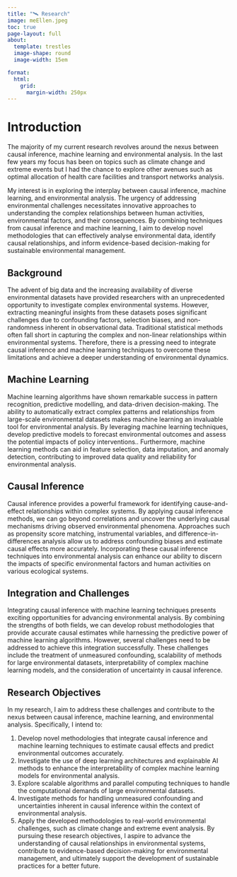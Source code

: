 ```yaml
---
title: "🛰 Research"
image: meEllen.jpeg
toc: true
page-layout: full
about: 
  template: trestles
  image-shape: round
  image-width: 15em

format:
  html:
    grid:
      margin-width: 250px
---
```


# Introduction

::: justify
The majority of my current research revolves around the nexus between causal inference, machine learning and environmental analysis. In the last few years my focus has been on topics such as climate change and extreme events but I had the chance to explore other avenues such as optimal allocation of health care facilities and transport networks analysis.

My interest is in exploring the interplay between causal inference, machine learning, and environmental analysis. The urgency of addressing environmental challenges necessitates innovative approaches to understanding the complex relationships between human activities, environmental factors, and their consequences. By combining techniques from causal inference and machine learning, I aim to develop novel methodologies that can effectively analyse environmental data, identify causal relationships, and inform evidence-based decision-making for sustainable environmental management.
:::

## **Background**

::: justify
The advent of big data and the increasing availability of diverse environmental datasets have provided researchers with an unprecedented opportunity to investigate complex environmental systems. However, extracting meaningful insights from these datasets poses significant challenges due to confounding factors, selection biases, and non-randomness inherent in observational data. Traditional statistical methods often fall short in capturing the complex and non-linear relationships within environmental systems. Therefore, there is a pressing need to integrate causal inference and machine learning techniques to overcome these limitations and achieve a deeper understanding of environmental dynamics.
:::

## **Machine Learning**

::: justify
Machine learning algorithms have shown remarkable success in pattern recognition, predictive modelling, and data-driven decision-making. The ability to automatically extract complex patterns and relationships from large-scale environmental datasets makes machine learning an invaluable tool for environmental analysis. By leveraging machine learning techniques, develop predictive models to forecast environmental outcomes and assess the potential impacts of policy interventions.. Furthermore, machine learning methods can aid in feature selection, data imputation, and anomaly detection, contributing to improved data quality and reliability for environmental analysis.
:::

## **Causal Inference**

::: justify
Causal inference provides a powerful framework for identifying cause-and-effect relationships within complex systems. By applying causal inference methods, we can go beyond correlations and uncover the underlying causal mechanisms driving observed environmental phenomena. Approaches such as propensity score matching, instrumental variables, and difference-in-differences analysis allow us to address confounding biases and estimate causal effects more accurately. Incorporating these causal inference techniques into environmental analysis can enhance our ability to discern the impacts of specific environmental factors and human activities on various ecological systems.
:::

## **Integration and Challenges**

::: justify
Integrating causal inference with machine learning techniques presents exciting opportunities for advancing environmental analysis. By combining the strengths of both fields, we can develop robust methodologies that provide accurate causal estimates while harnessing the predictive power of machine learning algorithms. However, several challenges need to be addressed to achieve this integration successfully. These challenges include the treatment of unmeasured confounding, scalability of methods for large environmental datasets, interpretability of complex machine learning models, and the consideration of uncertainty in causal inference.
:::

## **Research Objectives**

::: justify
In my research, I aim to address these challenges and contribute to the nexus between causal inference, machine learning, and environmental analysis. Specifically, I intend to:

1.  Develop novel methodologies that integrate causal inference and machine learning techniques to estimate causal effects and predict environmental outcomes accurately.
2.  Investigate the use of deep learning architectures and explainable AI methods to enhance the interpretability of complex machine learning models for environmental analysis.
3.  Explore scalable algorithms and parallel computing techniques to handle the computational demands of large environmental datasets.
4.  Investigate methods for handling unmeasured confounding and uncertainties inherent in causal inference within the context of environmental analysis.
5.  Apply the developed methodologies to real-world environmental challenges, such as climate change and extreme event analysis. By pursuing these research objectives, I aspire to advance the understanding of causal relationships in environmental systems, contribute to evidence-based decision-making for environmental management, and ultimately support the development of sustainable practices for a better future.
:::

## 
